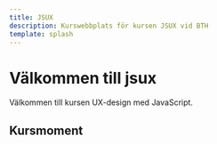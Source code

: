 ```yaml
---
title: JSUX
description: Kurswebbplats för kursen JSUX vid BTH
template: splash
---
```



# Välkommen till jsux

Välkommen till kursen UX-design med JavaScript.

## Kursmoment



<CardGrid>

<LinkCard
  title="kmom01 - kom igång"
  href="/kmom/kmom01"
  description="Vi startar igång kursen genom att skapa en passande förstasida för vår webbshop."
/>

<LinkCard
  title="kmom02 - färg och typografi"
  href="/kmom/kmom02"
  description="Vi tar en titt på hur vi kan skapa ett tema kopplat till den känsla vi vill skapa."
/>

<LinkCard
  title="kmom03 - interaktivitet"
  href="/kmom/kmom03"
  description="Vi använder JavaScript för att skapa en varukorg och piffa till lite."
/>

<LinkCard
  title="kmom04 - formulär"
  href="/kmom/kmom04"
  description="Vi bygger ut webbshoppen med orderhantering."
/>

<LinkCard
  title="kmom05 - webbkomponenter"
  href="/kmom/kmom05"
  description="Vi tittar på olika sätt att strukturera upp vår CSS och JavaScript för återvinning."
/>

<LinkCard
  title="kmom06 - AI"
  href="/kmom/kmom06"
  description="Hur kan vi använda AI för att förbättra användarupplevelsen?"
/>

</CardGrid>

<LinkCard
  title="kmom10 - projekt"
  href="/kmom/kmom06"
  description="Vi knyter ihop säcken och implementerar nya features i vår webbshop."
/>
